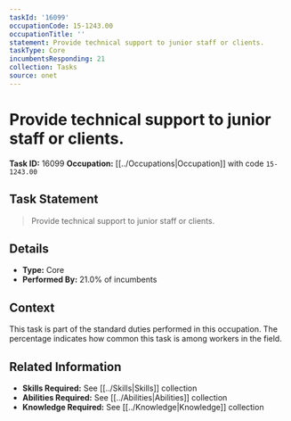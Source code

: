```yaml
---
taskId: '16099'
occupationCode: 15-1243.00
occupationTitle: ''
statement: Provide technical support to junior staff or clients.
taskType: Core
incumbentsResponding: 21
collection: Tasks
source: onet
---
```

# Provide technical support to junior staff or clients.

**Task ID:** 16099
**Occupation:** [[../Occupations|Occupation]] with code `15-1243.00`

## Task Statement

> Provide technical support to junior staff or clients.

## Details

- **Type:** Core
- **Performed By:** 21.0% of incumbents

## Context

This task is part of the standard duties performed in this occupation. The percentage indicates how common this task is among workers in the field.

## Related Information

- **Skills Required:** See [[../Skills|Skills]] collection
- **Abilities Required:** See [[../Abilities|Abilities]] collection
- **Knowledge Required:** See [[../Knowledge|Knowledge]] collection
